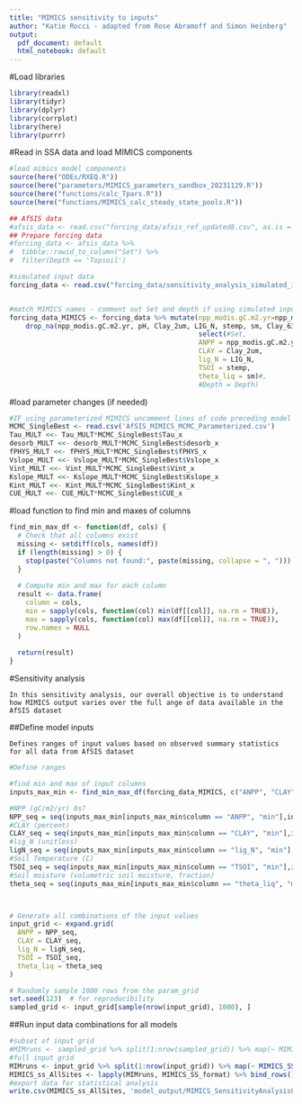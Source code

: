 ```yaml
---
title: "MIMICS sensitivity to inputs"
author: "Katie Rocci - adapted from Rose Abramoff and Simon Heinberg"
output:
  pdf_document: default
  html_notebook: default
---
```

#Load libraries 
```r
library(readxl)
library(tidyr)
library(dplyr)
library(corrplot)
library(here)
library(purrr)
```

#Read in SSA data and load MIMICS components
```r
#load mimics model components
source(here("ODEs/RXEQ.R"))
source(here("parameters/MIMICS_parameters_sandbox_20231129.R"))
source(here("functions/calc_Tpars.R"))
source(here("functions/MIMICS_calc_steady_state_pools.R"))

## AfSIS data
#afsis_data <- read.csv("forcing_data/afsis_ref_updated8.csv", as.is = T)
## Prepare forcing data
#forcing_data <- afsis_data %>% 
#  tibble::rowid_to_column("Set") %>% 
#  filter(Depth == 'Topsoil')

#simulated input data
forcing_data <- read.csv("forcing_data/sensitivity_analysis_simulated_input_data_2025-10-13.csv", as.is = T)


#match MIMICS names - comment out Set and depth if using simulated inputs
forcing_data_MIMICS <- forcing_data %>% mutate(npp_modis.gC.m2.yr=npp_modis*1000) %>%
    drop_na(npp_modis.gC.m2.yr, pH, Clay_2um, LIG_N, stemp, sm, Clay_63um, bd_extracted) %>%
                                               select(#Set, 
                                               ANPP = npp_modis.gC.m2.yr, 
                                               CLAY = Clay_2um,
                                               lig_N = LIG_N,
                                               TSOI = stemp,
                                               theta_liq = sm)#,
                                               #Depth = Depth)

```


#load parameter changes (if needed)
```r
#IF using parameterized MIMICS uncomment lines of code preceding model run
MCMC_SingleBest <- read.csv('AfSIS_MIMICS_MCMC_Parameterized.csv')
Tau_MULT <<- Tau_MULT*MCMC_SingleBest$Tau_x
desorb_MULT <<- desorb_MULT*MCMC_SingleBest$desorb_x
fPHYS_MULT <<- fPHYS_MULT*MCMC_SingleBest$fPHYS_x
Vslope_MULT <<- Vslope_MULT*MCMC_SingleBest$Vslope_x
Vint_MULT <<- Vint_MULT*MCMC_SingleBest$Vint_x
Kslope_MULT <<- Kslope_MULT*MCMC_SingleBest$Kslope_x
Kint_MULT <<- Kint_MULT*MCMC_SingleBest$Kint_x
CUE_MULT <<- CUE_MULT*MCMC_SingleBest$CUE_x
```

#load function to find min and maxes of columns
```r
find_min_max_df <- function(df, cols) {
  # Check that all columns exist
  missing <- setdiff(cols, names(df))
  if (length(missing) > 0) {
    stop(paste("Columns not found:", paste(missing, collapse = ", ")))
  }
  
  # Compute min and max for each column
  result <- data.frame(
    column = cols,
    min = sapply(cols, function(col) min(df[[col]], na.rm = TRUE)),
    max = sapply(cols, function(col) max(df[[col]], na.rm = TRUE)),
    row.names = NULL
  )
  
  return(result)
}
```


#Sensitivity analysis
```
In this sensitivity analysis, our overall objective is to understand how MIMICS output varies over the full ange of data available in the AfSIS dataset
```
##Define model inputs
```
Defines ranges of input values based on observed summary statistics for all data from AfSIS dataset
```
```r
#Define ranges

#find min and max of input columns
inputs_max_min <- find_min_max_df(forcing_data_MIMICS, c("ANPP", "CLAY", "lig_N", "TSOI", "theta_liq"))

#NPP (gC/m2/yr) 0s?
NPP_seq = seq(inputs_max_min[inputs_max_min$column == "ANPP", "min"],inputs_max_min[inputs_max_min$column == "ANPP", "max"], length.out=10)
#CLAY (percent)
CLAY_seq = seq(inputs_max_min[inputs_max_min$column == "CLAY", "min"],inputs_max_min[inputs_max_min$column == "CLAY", "max"], length.out=10)
#lig_N (unitless)
ligN_seq = seq(inputs_max_min[inputs_max_min$column == "lig_N", "min"],inputs_max_min[inputs_max_min$column == "lig_N", "max"], length.out=10)
#Soil Temperature (C)
TSOI_seq = seq(inputs_max_min[inputs_max_min$column == "TSOI", "min"],inputs_max_min[inputs_max_min$column == "TSOI", "max"], length.out=10)
#Soil moisture (volumetric soil moisture, fraction)
theta_seq = seq(inputs_max_min[inputs_max_min$column == "theta_liq", "min"],inputs_max_min[inputs_max_min$column == "theta_liq", "max"], length.out=10)



# Generate all combinations of the input values
input_grid <- expand.grid(
  ANPP = NPP_seq,
  CLAY = CLAY_seq,
  lig_N = ligN_seq,
  TSOI = TSOI_seq,
  theta_liq = theta_seq
)

# Randomly sample 1000 rows from the param_grid
set.seed(123)  # for reproducibility
sampled_grid <- input_grid[sample(nrow(input_grid), 1000), ]
```

##Run input data combinations for all models
```r
#subset of input grid
#MIMruns <- sampled_grid %>% split(1:nrow(sampled_grid)) %>% map(~ MIMICS_SS(df=.))
#full input grid
MIMruns <- input_grid %>% split(1:nrow(input_grid)) %>% map(~ MIMICS_SS(df=.))
MIMICS_ss_AllSites <- lapply(MIMruns, MIMICS_SS_format) %>% bind_rows()
#export data for statistical analysis
write.csv(MIMICS_ss_AllSites, 'model_output/MIMICS_SensitivityAnalysisOutput_101425.csv')
```


